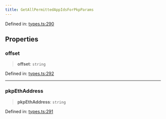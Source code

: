 ```yaml
---
title: GetAllPermittedAppIdsForPkpParams
---
```


Defined in: [types.ts:290](https://github.com/LIT-Protocol/Vincent/blob/59bbcc58961d006596c8c80671cc1200f69f2946/packages/libs/contracts-sdk/src/types.ts#L290)

## Properties

### offset

> **offset**: `string`

Defined in: [types.ts:292](https://github.com/LIT-Protocol/Vincent/blob/59bbcc58961d006596c8c80671cc1200f69f2946/packages/libs/contracts-sdk/src/types.ts#L292)

***

### pkpEthAddress

> **pkpEthAddress**: `string`

Defined in: [types.ts:291](https://github.com/LIT-Protocol/Vincent/blob/59bbcc58961d006596c8c80671cc1200f69f2946/packages/libs/contracts-sdk/src/types.ts#L291)
